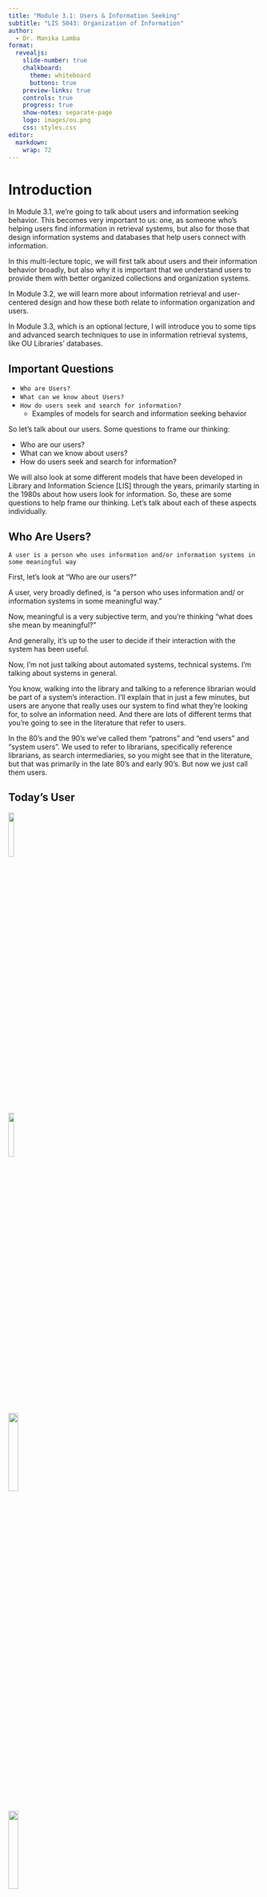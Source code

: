 ```yaml
---
title: "Module 3.1: Users & Information Seeking"
subtitle: "LIS 5043: Organization of Information"
author: 
  - Dr. Manika Lamba
format:
  revealjs: 
    slide-number: true
    chalkboard: 
      theme: whiteboard
      buttons: true
    preview-links: true
    controls: true
    progress: true
    show-notes: separate-page
    logo: images/ou.png
    css: styles.css
editor: 
  markdown: 
    wrap: 72
---
```


# Introduction

::: notes
In Module 3.1, we're going to talk about users and information seeking
behavior. This becomes very important to us: one, as someone who's
helping users find information in retrieval systems, but also for those
that design information systems and databases that help users connect
with information.

In this multi-lecture topic, we will first talk about users and their
information behavior broadly, but also why it is important that we
understand users to provide them with better organized collections and
organization systems.

In Module 3.2, we will learn more about information retrieval and
user-centered design and how these both relate to information
organization and users.

In Module 3.3, which is an optional lecture, I will introduce you to
some tips and advanced search techniques to use in information retrieval
systems, like OU Libraries' databases.
:::

## Important Questions

-   `Who are Users?`
-   `What can we know about Users?`
-   `How do users seek and search for information?`
    -   Examples of models for search and information seeking behavior

::: notes
So let's talk about our users. Some questions to frame our thinking:

-   Who are our users?
-   What can we know about users?
-   How do users seek and search for information?

We will also look at some different models that have been developed in
Library and Information Science \[LIS\] through the years, primarily
starting in the 1980s about how users look for information. So, these
are some questions to help frame our thinking. Let's talk about each of
these aspects individually.
:::

## Who Are Users?

`A user is a person who uses information and/or information systems in some meaningful way`

::: notes
First, let's look at "Who are our users?"

A user, very broadly defined, is "a person who uses information and/ or
information systems in some meaningful way."

Now, meaningful is a very subjective term, and you're thinking "what
does she mean by meaningful?"

And generally, it's up to the user to decide if their interaction with
the system has been useful.

Now, I'm not just talking about automated systems, technical systems.
I'm talking about systems in general.

You know, walking into the library and talking to a reference librarian
would be part of a system's interaction. I'll explain that in just a few
minutes, but users are anyone that really uses our system to find what
they're looking for, to solve an information need. And there are lots of
different terms that you're going to see in the literature that refer to
users.

In the 80's and the 90's we've called them "patrons" and "end users" and
"system users". We used to refer to librarians, specifically reference
librarians, as search intermediaries, so you might see that in the
literature, but that was primarily in the late 80's and early 90's. But
now we just call them users.
:::

## Today's User {.smaller}

::: {layout-ncol="4"}
![](images/user.jpg){width="15%"}

![](images/user1.jpg){width="15%"}

![](images/user3.jpg){width="20%"}

![](images/user4.jpg){width="20%"}
:::

::: notes
Okay, so who exactly is today's user?

I've given you some pictures on this slide to think through what a user
or who a user is, but one thing that you'll notice, of course, is that
there is either a computerized or virtual or a print based technology in
place in each of these pictures.

You will notice, computers, much of what you would see in most of the
libraries today with various different people of different genders or
ages accessing the Internet or using computer systems within their
library context.

You also have to think about users in terms of age groups. We have young
users that are interacting with and adapting technology in ways that we
did not anticipate, which is very exciting for us as library and
information professionals, but it's also very challenging because we now
have to think about how do we engage with the users and help them become
better information consumers as well as creators of information.

And we cannot forget that people still like to browse our libraries.
People traditionally are used to going through the stacks, finding
something they like and then looking at the books around the book to
determine if there's something else that they find of interest or that's
related to their information need. So, classification systems are still
very relevant in libraries. That's not to say that the systems in place
are the best systems or the most user-friendly systems for this new
generation of user, but they do still support users in very important
ways.

A really interesting dimension of users, and this came about, of course,
with the Internet and more social ways of sharing information or
participating in online communities, is what is being called "citizen
science".

Also, we have very wired individuals as users today where a user is
connected to internet 24/7. These users are using different tools like
smartphones or tablets in ways that allow them to access information but
also to share and create information and engage in different practices
with other users. These are all dimensions of users we as information
professionals have to think about.
:::

## Model of Today's User

> *[Work in Progress?!]{style="color: blue;"}*

::: notes
So, when we think about today's users, it's really difficult to model
the user today because of all the different technology that they
interact with on a daily basis and all the different resources they have
available to them at their fingertips.

So, let's think about the user as a "work in progress" as we work
through this lecture on users and information behavior.
:::

## Some More Vocabulary

- `Information`: any difference you perceive in your environment or within yourself
- `Information need`: recognition that your knowledge is inadequate to satisfy a goal you have
- `Information seeking`: conscious effort to acquire information in response to a need or gap in your knowledge
- `Information behavior`: information seeking, as well as other unintentional or passive behaviors, or other purposive behaviors such as avoiding information

::: notes
Some other vocabulary that might be useful for understanding this dimension of information seeking and organization of information.

In this program you will read lots of definitions of **information**. One definition I find particularly useful is: *information is any difference you
perceive in your environment or within yourself*.

So, we can think of information in lots of different ways. We can think of it as a cognitive change that comes about when we learn something new or we encounter some new piece of information. We can think of "information-as-thing," or as physical
objects actually being thought of as information bearing Or having the ability to inform us in some way. So, there are lots of different ways we can
think of information.

**Information need** then is that recognition that you have that your knowledge is somewhat inadequate in a particular area and you need to find something else out in order to satisfy a goal that you have. For example, if you want to learn about designing webpages, you're probably going to go to a class, or
you're going to find a book that will help you with this, or you might even go
on the web and find different information. But you're going to access systems,
resources, in order to find information to solve your information problem.

Another term is **information seeking**, and this is a conscious effort to acquire information in response to a need or gap in your knowledge. Think about your daily activities. Many of you probably got up this morning, turned on a computer or tablet, turned on the television, listened to the news, got information about the weather, so you could decide what you're going to wear today or if you need an umbrella. You
probably have talked on the phone to someone today. At different points during your
day, you have been encountering or accessing different systems to find information.

**Information behavior**, then, is kind of this overall umbrella of information seeking as well as other unintentional or passive behaviors or other purposeful behaviors related to seeking (or not seeking) information, such as avoiding information. 

Now, how many of you have heard of cognitive dissonance? It comes from cognitive science. Cognitive dissonance is where you avoid information that you know is going to change something that you've already made a decision about or something that you've already done and you don't really want to encounter that information because you know it's going to make you feel bad about your decision. That's just one way of looking at it. So, for example, you've just made a major purchase, like you bought a
new car. And then you get on the website or you hear consumer reports or something telling you how bad that car is and that you really shouldn't have bought it in the first place, and that's the idea of avoiding information.

Also, it's interesting in our field because of what we call the information glut, or the
information overload. That people purposely filter our information sources in their
lives because they don't want to be overwhelmed with all this different kinds of information. For instance, I don't turn on the news before 8:00 because I don't want to know what's going on until I'm ready for it. 

But that's one way in which we avoid information. Turning off the radio while you're driving, things like that. When we look at information behavior, we look at not just purposeful
information seeking, but we look at avoidance activities as well.

So, it's a really interesting area of our field that tells us a lot about people and how our information can be represented for them in order to effect access to that information.

So, what do we need to know about the people we call our users?
:::

## What do We Need to Know?

- `Demographics`
- `Types & Levels of Knowledge`
- `Information-Seeking Situations`

::: notes
Well, there are certain things we can know, and there are certain things we can make some generalizations about, such as demographics, types and levels of knowledge, and information seeking situations. Let's address each of these
separately.
:::

## Demographics 

- `Age`
- `Gender`
- `Education`
- `Occupation`
- `Culture` *(values, language, ethnicity)*


::: notes
**Age** is one way that we can get a good picture about a user group. And we can characterize age in many different ways. Our society has created
these frameworks in order for us to do so. We can think about age in terms of K-5, K-12, young adult, adult, senior citizen, children. We put all these different labels on it. So, that's one way in which we can get a handle on one
characteristic of our user group.

Also, **gender**, are they primarily males and females? In earlier studies of computer adoption studies this demographic was a real factor. It's not as much today as it used to be, but again there are still studies that show that males are
heavier users of different kinds of information technology than females are, but that's shifting.

What's really interesting about some of our studies today with gender is that we're seeing that particularly in the web and in the
internet environment is that we have different uses - that each gender has a different use. Females tend to use more of the communicative aspects of the web and internet than males. And males generally - and I don't like to generalize, but studies have shown this - are more into the information gathering and gaming and more of the
high tech applications.

So it's kind of interesting what we can tell about a user population based on the different variables. But this is shifting constantly.


**Education** can tell us a lot about a user group. It tells us about their potential knowledge, about their subject and domain expertise; it tells us about potential uses
they might have for that information that they're looking for. So, education level can tell us quite a bit.

**Occupation** is the same. If we know that someone is an engineer or chemist or a
contractor or a builder, they're going to have a different knowledge base potentially. And so
it's interesting to be able to tell what their occupation is because that again will tell us something again about what they're going to be looking for, what kind of resources would be useful for them.

**Culture** is a little bit of a grayer area. But it does tell us a little bit about values and
ethnicity and ethnic choices that people make. But also language. Especially if you're
designing a system. You need to know what kind of language or what languages your users need in order to access your system. Is it a multilingual system? Do you have a very heavy multilingual population, and how do we adapt that within the system environment? So, even language can be a very important variable to know about our users. We have a sparsity of studies related to cultural aspects of information behavior and users.
:::

## Types and Levels of Knowledge

Allen (1991)

- `World Knowledge`
- `System Knowledge`
- `Task Knowledge`
- `Domain Knowledge`

::: notes
The second set of information that we can know about our users is what we call "types and levels of knowledge": 

- world knowledge
- system knowledge
- task knowledge 
- domain knowledge

And others have expanded on this idea as well. So, let's break them each down.
:::

## World Knowledge

- `World View, Perception of Self`

- `Affects Self-Confidence`

::: notes
Now, we can look at them separately, but you can also see the connections and the overlap between all these types of levels of knowledge.

For example, **world knowledge** is a user's perception of himself and the role that they play in the world - in their own world. And it's really, world knowledge, is a combination of the other three knowledge rolled into one. This
is kind of from a constructivist learning point of view - that you build or construct your own world based upon what you encounter, what's in your society, and that frames and shapes your perception of yourself and the role that
you play.

Why this is important to us is that it will affect a user's self-confidence when they're working with a particular system, when they're looking for information, when they're coming to the reference desk and asking questions. So, somebody with high world knowledge, someone who has traveled a lot, someone who has a real broad view of the world and different pieces of the
world, and has a good sense of how they *fit*
in the world, is probably a more confident user of information and information sources.
:::

## Metadata and Metadata Schemes {.smaller}

-   Data about an entity
-   It is a
    "`structured information that describes, explain, locates, or otherwise makes it easier to retrieve, use, or manage an information resource`"
    (NISO, 2017:1)
-   Metadata scheme consists of metadata elements
    -   Library catalog metadata scheme (MARC) contains
        `metadata elements` for title, author, subject, publisher, etc
-   Metadata element represents an `attribute of the object`

::: footer
[Understanding Metadata: A
Primer](https://groups.niso.org/higherlogic/ws/public/download/17446/Understanding%20Metadata.pdf)
:::

::: notes
OK, we cannot leave this lecture without at least introducing the
concepts metadata and metadata schemes. I know, I have been using these
terms throughout this lecture but it is logical to present them here
again, as the result of the data modeling we just did (identifying
entity level and attributes) is the development of a metadata scheme.
AND the data we enter in the record to describe the object is metadata.

The concept metadata is most often defined simply as "data about data"
or "information about information".

Librarians have been creating metadata for hundreds of years, we just
did not have this sexy name, we called it cataloging.

I prefer to think of metadata as "structured data representing an
information object". We don't simply add a few words to describe an
object, we make informed decisions and follow specific rules and
standards for how to create the representation or the metadata.

The term "metadata" was used before the advent of the Internet,
primarily in computer science to specify information about database
objects and/or program objects.

When you structure metadata into a system, you are actually creating a
metadata scheme, or the field structure in a database, or the list of
attributes or elements you will use to represent the objects in your
collection. The MARC scheme we use in libraries is an example of an
early metadata scheme. There are many more.
:::

## Purpose and Functions of Metadata {.smaller}

-   `Purpose`: represent an entity
-   `Functions`
    -   Discovering or finding that an entity exists
    -   Evaluating or selecting an entity
    -   Locating or accessing an entity
    -   Others such as collection management, rating content, managing
        intellectual property rights
-   `Application areas`
    -   Libraries
    -   Websites
    -   Government agencies
    -   Museums

::: notes
The main purpose of metadata is of course to represent an information
object.

However, because the term was coined for use in the digital environment
(though it is also used in an analog context as well), the functions we
saw earlier of a library catalog are slightly augmented.

For example, we find present in some metadata schemes what is called
"administrative metadata" or information that represents administrative
activities associated with the object, such as when it was donated and
by whom, who owns copyright and how might the object legally be used,
any content ratings, what collection it is part of, etc. You might also
find metadata specific to the digital capture of the object, such as
scanner used, resolution of image(s), date scanned and by whom, etc.
:::

## Power of Metadata: Structure

![](images/3.png){fig-align="center" width="80%"}

::: notes
This slide illustrates the power of the STRUCTURE behind the metadata.
Without the structure (left side of screen), we have a bunch of words
that describe something, but our computerized systems cannot understand
these data, nor can the computer process them. If the left hand side of
the screen were typed on a piece of paper, HOW would we organize it in a
library catalog? In any information system?

The right hand side of the screen shows how the structured fields in the
metadata scheme provide a useful framework for the system to process and
for users to make some sense of.
:::

## Metadata Elements and Semantics {.smaller}

::: panel-tabset
## Introduction

-   Each element needs a name
-   Each element needs a definition (semantics)
-   The semantics describe the information content associated with an
    element
-   Input rules associated with an element

::: notes
Let's break down the parts of a metadata scheme.

Each scheme contains multiple elements. In MARC they are represented
using numeric tags in the range of 0XX-9XX. We will examine the MARC
structure in more depth in Module 7.2

Each element (or think about an element as a field in a database) has
three parts:

1)  a name to identify the element in the field structure
2)  a definition or what is called a semantic, which explains to the
    record creator (and users) what to expect to find entered in that
    field
3)  Input rules or standardized rules for how to create the content
    entered into that field

Any organization system contains a metadata scheme, regardless of
context or form.
:::

## Introduction (Cont.)

![](images/4.png){fig-align="center" width="80%"}

## Dublin Core {.smaller}

-   15 elements to represent digital resources
-   Also used for analog resources

![](images/5.png){fig-align="center" width="40%"}

## Many Metadata Schemes

-   Government Information Locator Service (GILS)
    -   Metadata scheme for describing government information
    -   67 elements
-   Federal Geographic Data Committee (FGDC)
    -   Metadata scheme for describing geospatial information
    -   100+ elements
-   Encoded Archival Description (EAD)
    -   Used within the archival community
-   And many more....
    -   Visual Resources Core, MODS, etc.
:::

::: notes
**Intro 2** -- Here is an example of a metadata element and its parts
taken from one of the most well-known and used metadata schemes, the
Dublin Core. Can you see what is MISSING?

**Dublin core slide** ---- An example of a metadata scheme is the Dublin
Core, developed in the mid 1990's and still being reworked today.

It includes a core set of 15 generic elements at its base, though there
are now many more that have been added to the scheme.

We will come back to Dublin Core and other metadata schemes later but
take some time to explore some of them online and to look at the
different collections they are being used in.

**more scheme** --- Just some more great examples to explore. Look these
up using your favorite search engine.
:::

## Focus So Far, Upcoming Weeks

-   Structuring the representation
    -   Selecting object attributes to represent (based on users, user
        questions, and collection's objects)
    -   Labeling attributes through the metadata elements/field names
    -   Defining the elements (semantics) to indicate information about
        object to record
-   In a few weeks we will try some data modeling

::: notes
This lecture has been a very quick and simple introduction to the
complex concepts of representation and surrogation, bibliographic
control and tools, and metadata and metadata schemes, as well as to the
process and some decisions we make when developing an organization
system.

In the readings for the module you will explore these concepts, tools,
and processes further.

In Module 7, we will take a more in depth look at the application of
representation and a metadata scheme when we discuss bibliographic
control.

Later we will look further at systems and metadata schemes.

Enjoy the readings and be sure to ask questions or post insights as you
read.
:::
